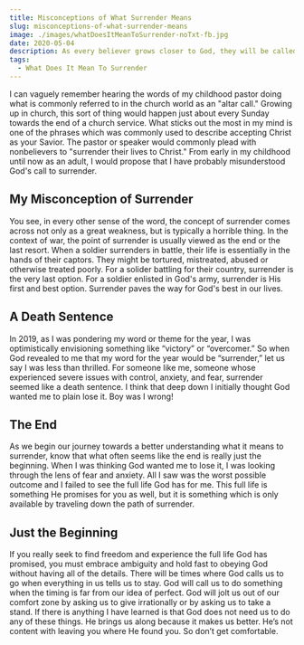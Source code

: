 ```yaml
---
title: Misconceptions of What Surrender Means
slug: misconceptions-of-what-surrender-means
image: ./images/whatDoesItMeanToSurrender-noTxt-fb.jpg
date: 2020-05-04
description: As every believer grows closer to God, they will be called to deeper levels of surrender. Here we talk about when surrender means going.
tags:
  - What Does It Mean To Surrender
---
```


I can vaguely remember hearing the words of my childhood pastor doing what is commonly referred to in the church world as an "altar call." Growing up in church, this sort of thing would happen just about every Sunday towards the end of a church service. What sticks out the most in my mind is one of the phrases which was commonly used to describe accepting Christ as your Savior. The pastor or speaker would commonly plead with nonbelievers to "surrender their lives to Christ." From early in my childhood until now as an adult, I would propose that I have probably misunderstood God's call to surrender.

## My Misconception of Surrender

You see, in every other sense of the word, the concept of surrender comes across not only as a great weakness, but is typically a horrible thing. In the context of war, the point of surrender is usually viewed as the end or the last resort. When a soldier surrenders in battle, their life is essentially in the hands of their captors. They might be tortured, mistreated, abused or otherwise treated poorly. For a solider battling for their country, surrender is the very last option. For a soldier enlisted in God's army, surrender is His first and best option. Surrender paves the way for God's best in our lives.

## A Death Sentence

In 2019, as I was pondering my word or theme for the year, I was optimistically envisioning something like “victory” or “overcomer.” So when God revealed to me that my word for the year would be “surrender,” let us say I was less than thrilled. For someone like me, someone whose experienced severe issues with control, anxiety, and fear, surrender seemed like a death sentence. I think that deep down I initially thought God wanted me to plain lose it. Boy was I wrong!

## The End

As we begin our journey towards a better understanding what it means to surrender, know that what often seems like the end is really just the beginning. When I was thinking God wanted me to lose it, I was looking through the lens of fear and anxiety. All I saw was the worst possible outcome and I failed to see the full life God has for me. This full life is something He promises for you as well, but it is something which is only available by traveling down the path of surrender.

## Just the Beginning

If you really seek to find freedom and experience the full life God has promised, you must embrace ambiguity and hold fast to obeying God without having all of the details. There will be times where God calls us to go when everything in us tells us to stay. God will call us to do something when the timing is far from our idea of perfect. God will jolt us out of our comfort zone by asking us to give irrationally or by asking us to take a stand. If there is anything I have learned is that God does not need us to do any of these things. He brings us along because it makes us better. He’s not content with leaving you where He found you. So don’t get comfortable.
